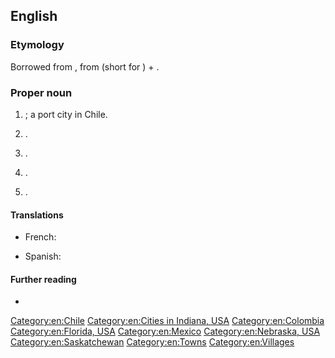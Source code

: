 {{also|Valparaíso}}
==English==

===Etymology===
Borrowed from {{bor|en|es|Valparaíso}}, from {{m|es|val}} (short for {{m|es|valle|t=valley}}) + {{m|es|paraíso|t=paradise}}.

===Proper noun===
{{en-proper noun}}

# {{alt sp|en|Valparaíso}}; a port city in Chile.
# {{place|en|city|s/Florida}}.
# {{place|en|city|s/Indiana|;|county seat|co/Porter County}}.
# {{place|en|village|s/Nebraska}}.
# {{place|en|village|p/Saskatchewan|c/Canada}}.

====Translations====
{{trans-top|city}}
* French: {{t|fr|Valparaíso}}
{{trans-mid}}
* Spanish: {{t+|es|Valparaíso}}
{{trans-bottom}}

====Further reading====
* {{projectlink|wikipedia}}

[[Category:en:Chile]]
[[Category:en:Cities in Indiana, USA]]
[[Category:en:Colombia]]
[[Category:en:Florida, USA]]
[[Category:en:Mexico]]
[[Category:en:Nebraska, USA]]
[[Category:en:Saskatchewan]]
[[Category:en:Towns]]
[[Category:en:Villages]]